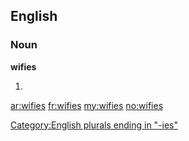 ==English==

===Noun===
'''wifies'''

# {{plural of|[[wifie]]}}

[[Category:English plurals ending in "-ies"]]

[[ar:wifies]]
[[fr:wifies]]
[[my:wifies]]
[[no:wifies]]